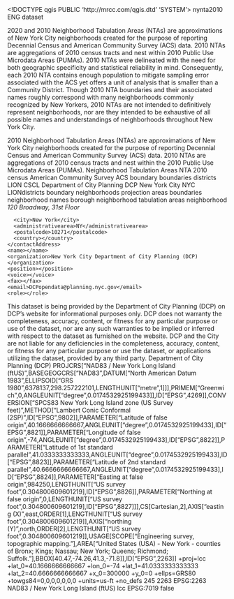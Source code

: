 <!DOCTYPE qgis PUBLIC 'http://mrcc.com/qgis.dtd' 'SYSTEM'>
<qgis version="3.28.1-Firenze">
  <identifier>nynta2010</identifier>
  <parentidentifier></parentidentifier>
  <language>ENG</language>
  <type>dataset</type>
  <title>New York City 2010 Neighborhood Tabulation Areas (NTA)</title>
  <abstract>2020 and 2010 Neighborhood Tabulation Areas (NTAs) are approximations of New York City neighborhoods created for the purpose of reporting Decennial Census and American Community Survey (ACS) data. 2010 NTAs are aggregations of 2010 census tracts and nest within 2010 Public Use Microdata Areas (PUMAs). 2010 NTAs were delineated with the need for both geographic specificity and statistical reliability in mind. Consequently, each 2010 NTA contains enough population to mitigate sampling error associated with the ACS yet offers a unit of analysis that is smaller than a Community District.
Though 2010 NTA boundaries and their associated names roughly correspond with many neighborhoods commonly recognized by New Yorkers, 2010 NTAs are not intended to definitively represent neighborhoods, nor are they intended to be exhaustive of all possible names and understandings of neighborhoods throughout New York City. 

2010 Neighborhood Tabulation Areas (NTAs) are approximations of New York City neighborhoods created for the purpose of reporting Decennial Census and American Community Survey (ACS) data. 2010 NTAs are aggregations of 2010 census tracts and nest within the 2010 Public Use Microdata Areas (PUMAs).</abstract>
  <keywords vocabulary="Search keys">
    <keyword>Neighborhood Tabulation Areas</keyword>
    <keyword>NTA</keyword>
    <keyword>2010</keyword>
    <keyword>census</keyword>
    <keyword>American Community Survey</keyword>
    <keyword>ACS</keyword>
    <keyword>boundary</keyword>
    <keyword>boundaries</keyword>
    <keyword>districts</keyword>
    <keyword>LION</keyword>
    <keyword>CSCL</keyword>
    <keyword>Department of City Planning</keyword>
    <keyword>DCP</keyword>
    <keyword>New York City</keyword>
    <keyword>NYC</keyword>
    <keyword>LIONdistricts</keyword>
  </keywords>
  <keywords vocabulary="gmd:topicCategory">
    <keyword>boundary</keyword>
    <keyword>neighborhoods</keyword>
    <keyword>projection areas</keyword>
    <keyword>boundaries</keyword>
    <keyword>neighborhood names</keyword>
    <keyword>borough</keyword>
    <keyword>neighborhood tabulation areas</keyword>
    <keyword>neighborhood</keyword>
  </keywords>
  <contact>
    <contactAddress>
      <type></type>
      <address>120 Broadway, 31st Floor</address>
      <city>New York</city>
      <administrativearea>NY</administrativearea>
      <postalcode>10271</postalcode>
      <country></country>
    </contactAddress>
    <name></name>
    <organization>New York City Department of City Planning (DCP)</organization>
    <position></position>
    <voice></voice>
    <fax></fax>
    <email>DCPopendata@planning.nyc.gov</email>
    <role></role>
  </contact>
  <links/>
  <fees></fees>
  <constraints type="Security constraints"></constraints>
  <constraints type="Limitations of use">This dataset is being provided by the Department of City Planning (DCP) on DCP’s website for informational purposes only. DCP does not warranty the completeness, accuracy, content, or fitness for any particular purpose or use of the dataset, nor are any such warranties to be implied or inferred with respect to the dataset as furnished on the website. DCP and the City are not liable for any deficiencies in the completeness, accuracy, content, or fitness for any particular purpose or use the dataset, or applications utilizing the dataset, provided by any third party.</constraints>
  <rights>Department of City Planning (DCP)</rights>
  <encoding></encoding>
  <crs>
    <spatialrefsys nativeFormat="Wkt">
      <wkt>PROJCRS["NAD83 / New York Long Island (ftUS)",BASEGEOGCRS["NAD83",DATUM["North American Datum 1983",ELLIPSOID["GRS 1980",6378137,298.257222101,LENGTHUNIT["metre",1]]],PRIMEM["Greenwich",0,ANGLEUNIT["degree",0.0174532925199433]],ID["EPSG",4269]],CONVERSION["SPCS83 New York Long Island zone (US Survey feet)",METHOD["Lambert Conic Conformal (2SP)",ID["EPSG",9802]],PARAMETER["Latitude of false origin",40.1666666666667,ANGLEUNIT["degree",0.0174532925199433],ID["EPSG",8821]],PARAMETER["Longitude of false origin",-74,ANGLEUNIT["degree",0.0174532925199433],ID["EPSG",8822]],PARAMETER["Latitude of 1st standard parallel",41.0333333333333,ANGLEUNIT["degree",0.0174532925199433],ID["EPSG",8823]],PARAMETER["Latitude of 2nd standard parallel",40.6666666666667,ANGLEUNIT["degree",0.0174532925199433],ID["EPSG",8824]],PARAMETER["Easting at false origin",984250,LENGTHUNIT["US survey foot",0.304800609601219],ID["EPSG",8826]],PARAMETER["Northing at false origin",0,LENGTHUNIT["US survey foot",0.304800609601219],ID["EPSG",8827]]],CS[Cartesian,2],AXIS["easting (X)",east,ORDER[1],LENGTHUNIT["US survey foot",0.304800609601219]],AXIS["northing (Y)",north,ORDER[2],LENGTHUNIT["US survey foot",0.304800609601219]],USAGE[SCOPE["Engineering survey, topographic mapping."],AREA["United States (USA) - New York - counties of Bronx; Kings; Nassau; New York; Queens; Richmond; Suffolk."],BBOX[40.47,-74.26,41.3,-71.8]],ID["EPSG",2263]]</wkt>
      <proj4>+proj=lcc +lat_0=40.1666666666667 +lon_0=-74 +lat_1=41.0333333333333 +lat_2=40.6666666666667 +x_0=300000 +y_0=0 +ellps=GRS80 +towgs84=0,0,0,0,0,0,0 +units=us-ft +no_defs</proj4>
      <srsid>245</srsid>
      <srid>2263</srid>
      <authid>EPSG:2263</authid>
      <description>NAD83 / New York Long Island (ftUS)</description>
      <projectionacronym>lcc</projectionacronym>
      <ellipsoidacronym>EPSG:7019</ellipsoidacronym>
      <geographicflag>false</geographicflag>
    </spatialrefsys>
  </crs>
  <extent>
    <spatial maxx="-73.69921499999999526" miny="40.49600999999999829" dimensions="2" maxz="0" crs="EPSG:2263" maxy="40.91556800000000038" minx="-74.25715900000000147" minz="0"/>
  </extent>
</qgis>
